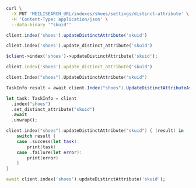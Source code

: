 <CodeGroup>

```bash cURL
curl \
  -X PUT 'MEILISEARCH_URL/indexes/shoes/settings/distinct-attribute' \
  -H 'Content-Type: application/json' \
  --data-binary '"skuid"'
```

```javascript JS
client.index('shoes').updateDistinctAttribute('skuid')
```

```python Python
client.index('shoes').update_distinct_attribute('skuid')
```

```php PHP
$client->index('shoes')->updateDistinctAttribute('skuid');
```

```ruby Ruby
client.index('shoes').update_distinct_attribute('skuid')
```

```go Go
client.Index("shoes").UpdateDistinctAttribute("skuid")
```

```csharp C#
TaskInfo result = await client.Index("shoes").UpdateDistinctAttributeAsync("skuid");
```

```rust Rust
let task: TaskInfo = client
  .index("shoes")
  .set_distinct_attribute("skuid")
  .await
  .unwrap();
```

```swift Swift
client.index("shoes").updateDistinctAttribute("skuid") { (result) in
    switch result {
    case .success(let task):
        print(task)
    case .failure(let error):
        print(error)
    }
}
```

```dart Dart
await client.index('shoes').updateDistinctAttribute('skuid');
```
</CodeGroup>